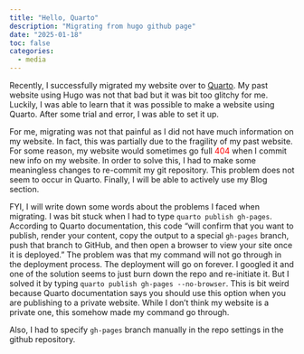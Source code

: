 ```yaml
---
title: "Hello, Quarto"
description: "Migrating from hugo github page"
date: "2025-01-18"
toc: false
categories:
  - media
---
```


Recently, I successfully migrated my website over to [Quarto](https://quarto.org). My past website using Hugo was not that bad but it was bit too glitchy for me. Luckily, I was able to learn that it was possible to make a website using Quarto. After some trial and error, I was able to set it up.

For me, migrating was not that painful as I did not have much information on my website. In fact, this was partially due to the fragility of my past website. For some reason, my website would sometimes go full <span style="color: red;">404</span> when I commit new info on my website. In order to solve this, I had to make some meaningless changes to re-commit my git repository. This problem does not seem to occur in Quarto. Finally, I will be able to actively use my Blog section. 

FYI, I will write down some words about the problems I faced when migrating. I was bit stuck when I had to type ` quarto publish gh-pages`. According to Quarto documentation, this code "will confirm that you want to publish, render your content, copy the output to a special `gh-pages` branch, push that branch to GitHub, and then open a browser to view your site once it is deployed." The problem was that my command will not go through in the deployment process. The deployment will go on forever. I googled it and one of the solution seems to just burn down the repo and re-initiate it. But I solved it by typing `quarto publish gh-pages --no-browser`. This is bit weird because Quarto documentation says you should use this option when you are publishing to a private website. While I don't think my website is a private one, this somehow made my command go through.

Also, I had to specify `gh-pages` branch manually in the repo settings in the github repository.